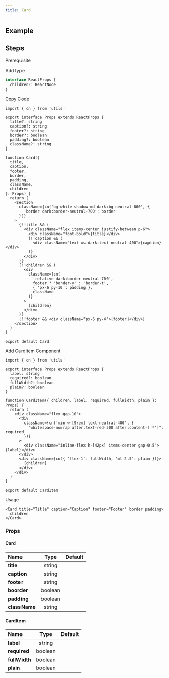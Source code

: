 ```yaml
---
title: Card
---
```


## Example

<Storybook url="https://workshop.kidow.me/?path=/docs/components-card-v1--docs" />

## Steps

<Steps>

<Step>Prerequisite</Step>

<Blocks>
  <ModalBlock icon="utils" name="cn" slug="/utils/cn" />
</Blocks>

<Step>Add type</Step>

```ts title="types/index.d.ts"
interface ReactProps {
  children?: ReactNode
}
```

<Step>Copy Code</Step>

```tsx title="components/Card/index.tsx"
import { cn } from 'utils'

export interface Props extends ReactProps {
  title?: string
  caption?: string
  footer?: string
  border?: boolean
  padding?: boolean
  className?: string
}

function Card({
  title,
  caption,
  footer,
  border,
  padding,
  className,
  children
}: Props) {
  return (
    <section
      className={cn('bg-white shadow-md dark:bg-neutral-800', {
        'border dark:border-neutral-700': border
      })}
    >
      {!!title && (
        <div className="flex items-center justify-between p-6">
          <div className="font-bold">{title}</div>
          {!!caption && (
            <div className="text-xs dark:text-neutral-400">{caption}</div>
          )}
        </div>
      )}
      {!!children && (
        <div
          className={cn(
            'relative dark:border-neutral-700',
            footer ? 'border-y' : 'border-t',
            { 'px-6 py-10': padding },
            className
          )}
        >
          {children}
        </div>
      )}
      {!!footer && <div className="px-6 py-4">{footer}</div>}
    </section>
  )
}

export default Card
```

<Step>Add CardItem Component</Step>

```tsx title="components/Card/Item/index.tsx"
import { cn } from 'utils'

export interface Props extends ReactProps {
  label: string
  required?: boolean
  fullWidth?: boolean
  plain?: boolean
}

function CardItem({ children, label, required, fullWidth, plain }: Props) {
  return (
    <div className="flex gap-10">
      <div
        className={cn('min-w-[9rem] text-neutral-400', {
          "whitespace-nowrap after:text-red-500 after:content-['*']": required
        })}
      >
        <div className="inline-flex h-[42px] items-center gap-0.5">{label}</div>
      </div>
      <div className={cn({ 'flex-1': fullWidth, 'mt-2.5': plain })}>
        {children}
      </div>
    </div>
  )
}

export default CardItem
```

<Step>Usage</Step>

```tsx
<Card title="Title" caption="Caption" footer="Footer" border padding>
  children
</Card>
```

</Steps>

### Props

#### Card

| Name          |  Type   | Default |
| :------------ | :-----: | :-----: |
| **title**     | string  |         |
| **caption**   | string  |         |
| **footer**    | string  |         |
| **boorder**   | boolean |         |
| **padding**   | boolean |         |
| **className** | string  |         |

#### CardItem

| Name                  |  Type   | Default |
| :-------------------- | :-----: | :-----: |
| **label**<Required /> | string  |         |
| **required**          | boolean |         |
| **fullWidth**         | boolean |         |
| **plain**             | boolean |         |
